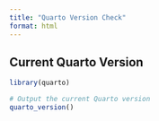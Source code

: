 ```yaml
---
title: "Quarto Version Check"
format: html
---
```


## Current Quarto Version

```r
library(quarto)

# Output the current Quarto version
quarto_version()
```
